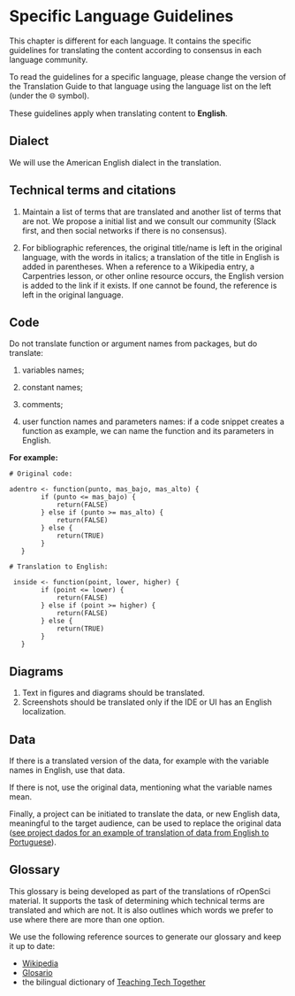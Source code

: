 # Specific Language Guidelines

::: callout-note
This chapter is different for each language. It contains the specific guidelines for translating the content according to consensus in each language community.

To read the guidelines for a specific language, please change the version of the Translation Guide to that language using the language list on the left (under the 🌐 symbol).

These guidelines apply when translating content to **English**.
:::


## Dialect

We will use the American English dialect in the translation.

## Technical terms and citations

1.  Maintain a list of terms that are translated and another list of terms that are not.
    We propose a initial list and we consult our community (Slack first, and then social networks if there is no consensus).

2.  For bibliographic references,
    the original title/name is left in the original language, with the words in italics;
    a translation of the title in English is added in parentheses.
    When a reference to a Wikipedia entry, a Carpentries lesson, or other online resource occurs,
    the English version is added to the link if it exists.
    If one cannot be found, the reference is left in the original language.
    
## Code

Do not translate function or argument names from packages, but do translate:

1. variables names;

2. constant names;

3. comments;

4. user function names and parameters names: if a code snippet creates a function as example, we can name the function and its parameters in English. 

**For example:**
    
    # Original code:
    
    adentro <- function(punto, mas_bajo, mas_alto) {
            if (punto <= mas_bajo) {
                return(FALSE)
            } else if (punto >= mas_alto) {
                return(FALSE)
            } else {
                return(TRUE)
            }
       }  
        
    # Translation to English:
    
     inside <- function(point, lower, higher) {
            if (point <= lower) {
                return(FALSE)
            } else if (point >= higher) {
                return(FALSE)
            } else {
                return(TRUE)
            }
       }

      
   
## Diagrams

1. Text in figures and diagrams should be translated.
2. Screenshots should be translated only if the IDE or UI has an English localization.

## Data

If there is a translated version of the data, for example with the variable names in English, use that data. 

If there is not, use the original data, mentioning what the variable names mean.

Finally, a project can be initiated to translate the data, or new English data, meaningful to the target audience, can be used to replace the original data ([see project dados for an example of translation of data from English to Portuguese](https://cienciadedatos.github.io/dados/)).

## Glossary {#glosario-en}

This glossary is being developed as part of the translations of rOpenSci material. It supports the task of determining which technical terms are translated and which are not. It is also outlines which words we prefer to use where there are more than one option.

We use the following reference sources to generate our glossary and keep it up to date:

- [Wikipedia](https://en.wikipedia.org/)
- [Glosario](https://glosario.carpentries.org/)
- the bilingual dictionary of [Teaching Tech Together](https://yabellini.shinyapps.io/T3Glossary/)
